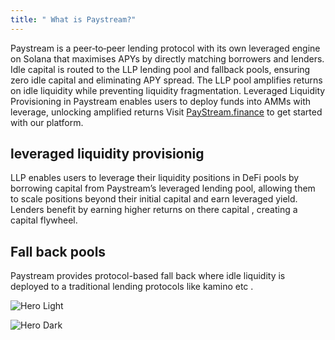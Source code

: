 ```yaml
---
title: " What is Paystream?"
---
```

Paystream is a peer‑to‑peer lending protocol with its own leveraged engine on Solana that maximises APYs by directly matching borrowers and lenders. Idle capital is routed to the LLP lending pool and fallback pools, ensuring zero idle capital and eliminating APY spread. The LLP pool amplifies returns on idle liquidity while preventing liquidity fragmentation. Leveraged Liquidity Provisioning in Paystream enables users to deploy funds into AMMs with leverage, unlocking amplified returns
Visit [PayStream.finance](https://paystream.finance) to get started with our platform.

## leveraged liquidity provisionig 
LLP enables users to leverage their liquidity positions in DeFi pools by borrowing capital from Paystream’s leveraged lending pool, allowing them to scale positions beyond their initial capital and earn leveraged yield. Lenders benefit by earning higher returns on there capital , creating a capital flywheel.

## Fall back pools
Paystream provides protocol-based fall back where idle liquidity is deployed to a traditional lending protocols like kamino etc .

<img
  className="block dark:hidden"
  src="/images/hero-light.png"
  alt="Hero Light"
/>

<img
  className="hidden dark:block"
  src="/images/hero-dark.png"
  alt="Hero Dark"
/>